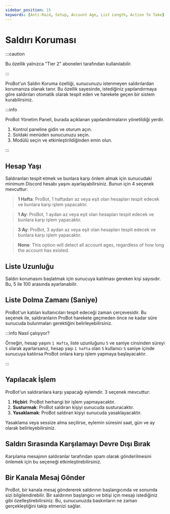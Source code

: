 ```yaml
---
sidebar_position: 15
keywords: [Anti-Raid, Setup, Account Age, List Length, Action To Take] 
---
```


# Saldırı Koruması

:::caution

Bu özellik yalnızca "Tier 2" aboneleri tarafından kullanılabilir.

:::

ProBot'un Saldırı Koruma özelliği, sunucunuzu istenmeyen saldırılardan korumanıza olanak tanır. Bu özellik sayesinde, istediğiniz yapılandırmaya göre saldırıları otomatik olarak tespit eden ve harekete geçen bir sistem kurabilirsiniz.

:::info

ProBot Yönetim Paneli, burada açıklanan yapılandırmaların yönetildiği yerdir.

1. Kontrol paneline gidin ve oturum açın.
2. Soldaki menüden sunucunuzu seçin.
3. Modülü seçin ve etkinleştirildiğinden emin olun.

:::

## Hesap Yaşı

Saldıranları tespit etmek ve bunlara karşı önlem almak için sunucudaki minimum Discord hesabı yaşını ayarlayabilirsiniz. Bunun için 4 seçenek mevcuttur:

> **1 Hafta**: ProBot, 1 haftadan az veya eşit olan hesapları tespit edecek ve bunlara karşı işlem yapacaktır.

> **1 Ay**: ProBot, 1 aydan az veya eşit olan hesapları tespit edecek ve bunlara karşı işlem yapacaktır.

> **3 Ay**: ProBot, 3 aydan az veya eşit olan hesapları tespit edecek ve bunlara karşı işlem yapacaktır.

> **None**: This option will detect all account ages, regardless of how long the account has existed.


## Liste Uzunluğu

Saldırı korumasını başlatmak için sunucuya katılması gereken kişi sayısıdır. Bu, 5 ile 100 arasında ayarlanabilir.

## Liste Dolma Zamanı (Saniye)

ProBot'un katılan kullanıcıları tespit edeceği zaman çerçevesidir. Bu seçenek ile, saldıranların ProBot harekete geçmeden önce ne kadar süre sunucuda bulunmaları gerektiğini belirleyebilirsiniz.

:::info Nasıl çalışıyor?

Örneğin, hesap yaşını `1 Hafta`, liste uzunluğunu `5` ve saniye cinsinden süreyi `5` olarak ayarlarsanız, hesap yaşı `1 hafta` olan `5` kullanıcı `5` saniye içinde sunucuya katılırsa ProBot onlara karşı işlem yapmaya başlayacaktır.

:::

## Yapılacak İşlem

ProBot'un saldıranlara karşı yapacağı eylemdir. 3 seçenek mevcuttur:

1. **Hiçbiri**: ProBot herhangi bir işlem yapmayacaktır.
2. **Susturmak**: ProBot saldıran kişiyi sunucuda susturacaktır.
3. **Yasaklamak**: ProBot saldıran kişiyi sunucuda yasaklayacaktır.

Yasaklama veya sessize alma seçilirse, eylemin süresini saat, gün ve ay olarak belirleyebilirsiniz.

## Saldırı Sırasında Karşılamayı Devre Dışı Bırak

Karşılama mesajının saldıranlar tarafından spam olarak gönderilmesini önlemek için bu seçeneği etkinleştirebilirsiniz.

## Bir Kanala Mesaj Gönder

ProBot, bir kanala mesaj göndererek saldırının başlangıcında ve sonunda sizi bilgilendirebilir. Bir saldırının başlangıcı ve bitişi için mesajı istediğiniz gibi özelleştirebilirsiniz. Bu, sunucunuzda baskınların ne zaman gerçekleştiğini takip etmenizi sağlar.

